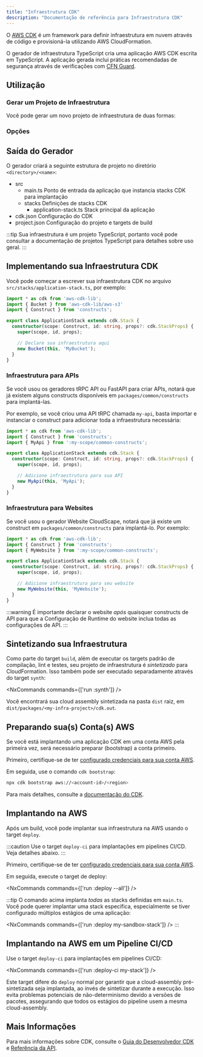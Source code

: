 ```yaml
---
title: "Infraestrutura CDK"
description: "Documentação de referência para Infraestrutura CDK"
---
```





O [AWS CDK](https://docs.aws.amazon.com/cdk/v2/guide/home.html) é um framework para definir infraestrutura em nuvem através de código e provisioná-la utilizando AWS CloudFormation.

O gerador de infraestrutura TypeScript cria uma aplicação AWS CDK escrita em TypeScript. A aplicação gerada inclui práticas recomendadas de segurança através de verificações com [CFN Guard](https://docs.aws.amazon.com/cfn-guard/latest/ug/what-is-guard.html).

## Utilização

### Gerar um Projeto de Infraestrutura

Você pode gerar um novo projeto de infraestrutura de duas formas:

<RunGenerator generator="ts#infra" />

### Opções

<GeneratorParameters generator="ts#infra" />

## Saída do Gerador

O gerador criará a seguinte estrutura de projeto no diretório `<directory>/<name>`:

<FileTree>

  - src
    - main.ts Ponto de entrada da aplicação que instancia stacks CDK para implantação
    - stacks Definições de stacks CDK
      - application-stack.ts Stack principal da aplicação
  - cdk.json Configuração do CDK
  - project.json Configuração do projeto e targets de build

</FileTree>

:::tip
Sua infraestrutura é um projeto TypeScript, portanto você pode consultar a <Link path="guides/typescript-project">documentação de projetos TypeScript</Link> para detalhes sobre uso geral.
:::

## Implementando sua Infraestrutura CDK

Você pode começar a escrever sua infraestrutura CDK no arquivo `src/stacks/application-stack.ts`, por exemplo:

```ts title="src/stacks/application-stack.ts" {9-10}
import * as cdk from 'aws-cdk-lib';
import { Bucket } from 'aws-cdk-lib/aws-s3'
import { Construct } from 'constructs';

export class ApplicationStack extends cdk.Stack {
  constructor(scope: Construct, id: string, props?: cdk.StackProps) {
    super(scope, id, props);

    // Declare sua infraestrutura aqui
    new Bucket(this, 'MyBucket');
  }
}
```

### Infraestrutura para APIs

Se você usou os geradores <Link path="guides/trpc">tRPC API</Link> ou <Link path="guides/fastapi">FastAPI</Link> para criar APIs, notará que já existem alguns constructs disponíveis em `packages/common/constructs` para implantá-las.

Por exemplo, se você criou uma API tRPC chamada `my-api`, basta importar e instanciar o construct para adicionar toda a infraestrutura necessária:

```ts title="src/stacks/application-stack.ts" {3, 9-10}
import * as cdk from 'aws-cdk-lib';
import { Construct } from 'constructs';
import { MyApi } from ':my-scope/common-constructs';

export class ApplicationStack extends cdk.Stack {
  constructor(scope: Construct, id: string, props?: cdk.StackProps) {
    super(scope, id, props);

    // Adicione infraestrutura para sua API
    new MyApi(this, 'MyApi');
  }
}
```

### Infraestrutura para Websites

Se você usou o gerador <Link path="guides/react-website">Website CloudScape</Link>, notará que já existe um construct em `packages/common/constructs` para implantá-lo. Por exemplo:

```ts title="src/stacks/application-stack.ts" {3, 9-10}
import * as cdk from 'aws-cdk-lib';
import { Construct } from 'constructs';
import { MyWebsite } from ':my-scope/common-constructs';

export class ApplicationStack extends cdk.Stack {
  constructor(scope: Construct, id: string, props?: cdk.StackProps) {
    super(scope, id, props);

    // Adicione infraestrutura para seu website
    new MyWebsite(this, 'MyWebsite');
  }
}
```

:::warning
É importante declarar o website _após_ quaisquer constructs de API para que a <Link path="guides/react-website#runtime-configuration">Configuração de Runtime</Link> do website inclua todas as configurações de API.
:::

## Sintetizando sua Infraestrutura

Como parte do target `build`, além de executar os <Link path="guides/typescript-project#building">targets padrão de compilação, lint e testes</Link>, seu projeto de infraestrutura é _sintetizado_ para CloudFormation. Isso também pode ser executado separadamente através do target `synth`:

<NxCommands commands={['run <my-infra>:synth']} />

Você encontrará sua cloud assembly sintetizada na pasta `dist` raiz, em `dist/packages/<my-infra-project>/cdk.out`.

## Preparando sua(s) Conta(s) AWS

Se você está implantando uma aplicação CDK em uma conta AWS pela primeira vez, será necessário preparar (bootstrap) a conta primeiro.

Primeiro, certifique-se de ter [configurado credenciais para sua conta AWS](https://docs.aws.amazon.com/sdkref/latest/guide/access.html).

Em seguida, use o comando `cdk bootstrap`:

```bash
npx cdk bootstrap aws://<account-id>/<region>
```

Para mais detalhes, consulte a [documentação do CDK](https://docs.aws.amazon.com/cdk/v2/guide/bootstrapping-env.html).

## Implantando na AWS

Após um build, você pode implantar sua infraestrutura na AWS usando o target `deploy`.

:::caution
Use o target `deploy-ci` para implantações em pipelines CI/CD. Veja detalhes abaixo.
:::

Primeiro, certifique-se de ter [configurado credenciais para sua conta AWS](https://docs.aws.amazon.com/sdkref/latest/guide/access.html).

Em seguida, execute o target de deploy:

<NxCommands commands={['run <my-infra>:deploy --all']} />

:::tip
O comando acima implanta _todas_ as stacks definidas em `main.ts`. Você pode querer implantar uma stack específica, especialmente se tiver configurado múltiplos estágios de uma aplicação:

<NxCommands commands={['run <my-infra>:deploy my-sandbox-stack']} />
:::

## Implantando na AWS em um Pipeline CI/CD

Use o target `deploy-ci` para implantações em pipelines CI/CD:

<NxCommands commands={['run <my-infra>:deploy-ci my-stack']} />

Este target difere do `deploy` normal por garantir que a cloud-assembly pré-sintetizada seja implantada, ao invés de sintetizar durante a execução. Isso evita problemas potenciais de não-determinismo devido a versões de pacotes, assegurando que todos os estágios do pipeline usem a mesma cloud-assembly.

## Mais Informações

Para mais informações sobre CDK, consulte o [Guia do Desenvolvedor CDK](https://docs.aws.amazon.com/cdk/v2/guide/core_concepts.html) e [Referência da API](https://docs.aws.amazon.com/cdk/api/v2/docs/aws-construct-library.html).